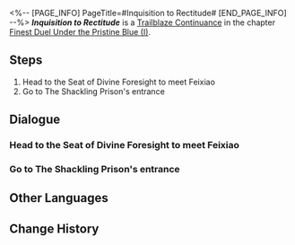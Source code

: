 <%-- [PAGE_INFO]
PageTitle=#Inquisition to Rectitude#
[END_PAGE_INFO] --%>
{{Stub|Dialogue.}}
{{Mission Infobox
|id            = 2022103
|title         = 
|image         = Mission Inquisition to Rectitude.png{{subst:void|<!--$UPLOAD:<<SpriteOutput/Chronicle/2022103.png>-<Mission Inquisition to Rectitude.png>-<Fate's Atlas Images>>-->}}
|type          = Trailblaze Continuance
|event_name    = 
|chapter       = Finest Duel Under the Pristine Blue (I)
|requirements  = [[Trailblaze Continuance]] ''[[March to Mastery: A Star Is Born]]'' completed
|summary       = In light of Feixiao's request, you stepped into the Shackling Prison and left your statements. The Yaoqing messenger that she dispatched whisked away the long-detained borisin leader, Hoolay, who was being held on the Xianzhou Luofu.<br />Deep in The Shackling Prison, the abyssal treachery of the conspiracy gradually dawned upon you.
|characters    = Dan Heng; Feixiao; Huaiyan; Jing Yuan; Trailblazer
|startLocation = [[The Xianzhou Luofu]] - [[Seat of Divine Foresight]]
|world         = The Xianzhou Luofu
|area          = Seat of Divine Foresight
|prev          = March to Mastery: A Star Is Born
|next          = Rogues on the Run
|rewards       = Trailblaze EXP*800; Stellar Jade*100; Traveler's Guide*8; Refined Aether*6; "To Naraka We Sink"*1 { text = ''To Naraka We Sink'' }; Eight Great Cold Hells (Disk)*1 { text = ''Eight Great Cold Hells'' }; Credit*120,000
}}
'''''Inquisition to Rectitude''''' is a [[Trailblaze Continuance]] in the chapter [[Finest Duel Under the Pristine Blue (I)]].

==Steps==
# Head to the Seat of Divine Foresight to meet Feixiao
# Go to The Shackling Prison's entrance

<!--
==Gameplay Notes==

--><!--
==Trial Character==

-->
==Dialogue==
{{Stub Dialogue}}
===Head to the Seat of Divine Foresight to meet Feixiao{{subst:void|<!--202210306-->}}===
{{Mission Description|type=continuance|location=Seat of Divine Foresight|Within the Seat of Divine Foresight, the Yaoqing's general Feixiao summons the Express crew to inquire about the whole story surrounding the Ambrosial Arbor Crisis.<br />There's none of the terseness that one might expect. The general's objective upon arrival on the Luofu might not have been here in the first place &mdash; all she wants to ensure is that Jing Yuan's loyalty has not changed.}}
{{Dialogue Start}}
:{{tx}}
{{Dialogue End}}

===Go to The Shackling Prison's entrance{{subst:void|<!--202210312-->}}===
{{Dialogue Start}}
:{{tx}}
{{Dialogue End}}

==Other Languages==
{{Other Languages
|en   = Inquisition to Rectitude
|zhs  = 诘辩无愧，折狱论非
|zht  = 詰辯無愧，折獄論非
|ja   = 折獄を論じる是非
|ko   = 떳떳한 변론, 옥 중의 조사
|es   = Conciencias limpias y jaulas rotas
|fr   = Inquisition et droiture
|ru   = Чистая совесть и сломанная клетка
|th   = ถ้อยคำให้การ สู่ถิ่นแดนขัง
|vi   = Tự Tin Đối Chất, Vào Ngục Cho Lời Khai
|de   = Inquisition der Rechtschaffenheit
|id   = Argumen yang Jujur, Penjara yang Bobrok
|pt   = Inquisição da Retidão
}}

==Change History==
{{Change History|2.4}}
